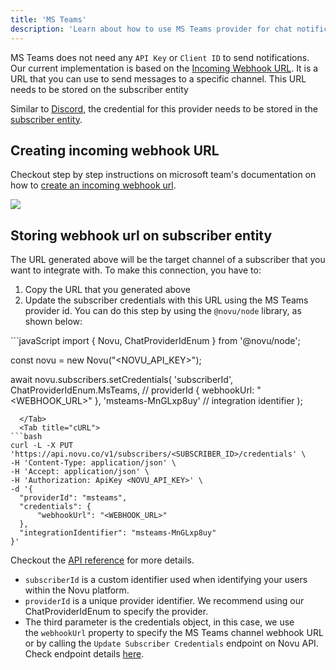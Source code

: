 ```yaml
---
title: 'MS Teams'
description: 'Learn about how to use MS Teams provider for chat notifications'
---
```



MS Teams does not need any `API Key` or `Client ID` to send notifications. Our current implementation is based on the [Incoming Webhook URL](https://learn.microsoft.com/en-us/microsoftteams/platform/webhooks-and-connectors/how-to/add-incoming-webhook?tabs=newteams%2Cjavascript). It is a URL that you can use to send messages to a specific channel. This URL needs to be stored on the subscriber entity

Similar to [Discord](https://www.notion.so/Additional-Resources-65ef4aca5d0f4115947030c2f5705101?pvs=21), the credential for this provider needs to be stored in the [subscriber entity](/api-reference/subscribers/update-subscriber-credentials).

## Creating incoming webhook URL

Checkout step by step instructions on microsoft team's documentation on how to [create an incoming webhook url](https://docs.microsoft.com/en-us/microsoftteams/platform/webhooks-and-connectors/how-to/add-incoming-webhook?tabs=newteams%2Cjavascript).

<Frame caption="Steps to create incoming webhook url"><img src="/images/channels-and-providers/chat/msteams/create-incoming-webhook.gif" /> </Frame>

## Storing webhook url on subscriber entity

The URL generated above will be the target channel of a subscriber that you want to integrate with. To make this connection, you have to:

1. Copy the URL that you generated above
2. Update the subscriber credentials with this URL using the MS Teams provider id. You can do this step by using the `@novu/node` library, as shown below:

<Tabs>
  <Tab title="Node.js">
```javaScript
import {
  Novu,
  ChatProviderIdEnum
} from '@novu/node';

const novu = new Novu("<NOVU_API_KEY>");

await novu.subscribers.setCredentials(
  'subscriberId', 
  ChatProviderIdEnum.MsTeams, // providerId
  { webhookUrl: "<WEBHOOK_URL>" },
  'msteams-MnGLxp8uy' // integration identifier
);
```
  </Tab>
  <Tab title="cURL">
```bash 
curl -L -X PUT 'https://api.novu.co/v1/subscribers/<SUBSCRIBER_ID>/credentials' \
-H 'Content-Type: application/json' \
-H 'Accept: application/json' \
-H 'Authorization: ApiKey <NOVU_API_KEY>' \
-d '{
  "providerId": "msteams",
  "credentials": {
      "webhookUrl": "<WEBHOOK_URL>"
  },
  "integrationIdentifier": "msteams-MnGLxp8uy"
}'
```
  </Tab>
</Tabs>

Checkout the [API reference](/api-reference/subscribers/update-subscriber-credentials) for more details.

- `subscriberId` is a custom identifier used when identifying your users within the Novu platform.
- `providerId` is a unique provider identifier. We recommend using our ChatProviderIdEnum to specify the provider.
- The third parameter is the credentials object, in this case, we use the `webhookUrl` property to specify the MS Teams channel webhook URL or by calling the `Update Subscriber Credentials` endpoint on Novu API. Check endpoint details [here](https://docs.novu.co/api/update-subscriber-credentials/).


<ProviderImplementation provider="Microsoft Teams" />